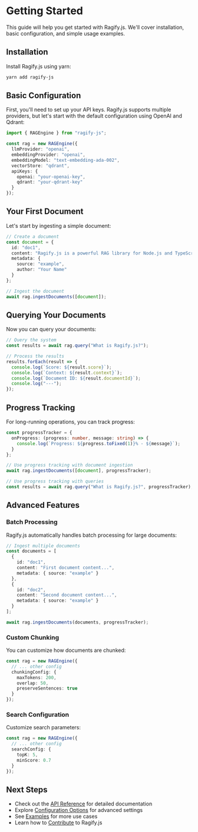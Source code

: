 # Getting Started

This guide will help you get started with Ragify.js. We'll cover installation, basic configuration, and simple usage examples.

## Installation

Install Ragify.js using yarn:

```bash
yarn add ragify-js
```

## Basic Configuration

First, you'll need to set up your API keys. Ragify.js supports multiple providers, but let's start with the default configuration using OpenAI and Qdrant:

```typescript
import { RAGEngine } from "ragify-js";

const rag = new RAGEngine({
  llmProvider: "openai",
  embeddingProvider: "openai",
  embeddingModel: "text-embedding-ada-002",
  vectorStore: "qdrant",
  apiKeys: {
    openai: "your-openai-key",
    qdrant: "your-qdrant-key"
  }
});
```

## Your First Document

Let's start by ingesting a simple document:

```typescript
// Create a document
const document = {
  id: "doc1",
  content: "Ragify.js is a powerful RAG library for Node.js and TypeScript.",
  metadata: {
    source: "example",
    author: "Your Name"
  }
};

// Ingest the document
await rag.ingestDocuments([document]);
```

## Querying Your Documents

Now you can query your documents:

```typescript
// Query the system
const results = await rag.query("What is Ragify.js?");

// Process the results
results.forEach(result => {
  console.log(`Score: ${result.score}`);
  console.log(`Context: ${result.context}`);
  console.log(`Document ID: ${result.documentId}`);
  console.log("---");
});
```

## Progress Tracking

For long-running operations, you can track progress:

```typescript
const progressTracker = {
  onProgress: (progress: number, message: string) => {
    console.log(`Progress: ${progress.toFixed(1)}% - ${message}`);
  }
};

// Use progress tracking with document ingestion
await rag.ingestDocuments([document], progressTracker);

// Use progress tracking with queries
const results = await rag.query("What is Ragify.js?", progressTracker);
```

## Advanced Features

### Batch Processing

Ragify.js automatically handles batch processing for large documents:

```typescript
// Ingest multiple documents
const documents = [
  {
    id: "doc1",
    content: "First document content...",
    metadata: { source: "example" }
  },
  {
    id: "doc2",
    content: "Second document content...",
    metadata: { source: "example" }
  }
];

await rag.ingestDocuments(documents, progressTracker);
```

### Custom Chunking

You can customize how documents are chunked:

```typescript
const rag = new RAGEngine({
  // ... other config
  chunkingConfig: {
    maxTokens: 200,
    overlap: 50,
    preserveSentences: true
  }
});
```

### Search Configuration

Customize search parameters:

```typescript
const rag = new RAGEngine({
  // ... other config
  searchConfig: {
    topK: 5,
    minScore: 0.7
  }
});
```

## Next Steps

- Check out the [API Reference](/api) for detailed documentation
- Explore [Configuration Options](/configuration) for advanced settings
- See [Examples](/examples) for more use cases
- Learn how to [Contribute](/contributing) to Ragify.js 